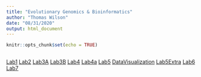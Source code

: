```yaml
---
title: "Evolutionary Genomics & Bioinformatics"
author: "Thomas Wilson"
date: "08/31/2020"
output: html_document
---
```


```r
knitr::opts_chunk$set(echo = TRUE)
```
```r
```

[Lab1](lab1_ThomasWilson.html)
[Lab2](Lab2.html)
[Lab3A](lab3A_ThomasWilson.html)
[Lab3B](Lab3B_ThomasWilson.html)
[Lab4](Lab4_ThomasWilson.html)
[Lab4a](Lab4_ThomasWilson.html)
[Lab5](Lab5_Wilson.html)
[DataVisualization](Lab5DataVisual_Wilson.html)
[Lab5Extra](Lab5Extra_Wilson.html)
[Lab6](Lab6_ThomasWilson.html)
[Lab7](Lab7_Wislon.html)


